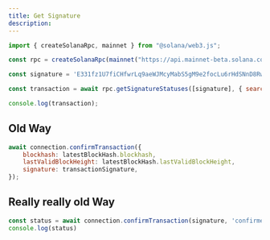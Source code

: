 ```yaml
---
title: Get Signature
description: 
---
```


```js
import { createSolanaRpc, mainnet } from "@solana/web3.js";

const rpc = createSolanaRpc(mainnet("https://api.mainnet-beta.solana.com"));

const signature = 'E331fz1U7fiCHfwrLq9aeWJMcyMabS5gM9e2focLu6rHdSNnD8Rwo6jVUmpcGMZQ4iRWTbVqch3RT6Gz6M87ZXX'

const transaction = await rpc.getSignatureStatuses([signature], { searchTransactionHistory: true }).send()

console.log(transaction);
```

## Old Way
```js
await connection.confirmTransaction({
    blockhash: latestBlockHash.blockhash,
    lastValidBlockHeight: latestBlockHash.lastValidBlockHeight,
    signature: transactionSignature,
});
```

## Really really old Way

```js
const status = await connection.confirmTransaction(signature, 'confirmed');
console.log(status)
```